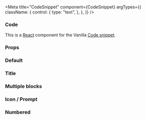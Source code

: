

<Meta
  title="CodeSnippet"
  component={CodeSnippet}
  argTypes={{
    className: {
      control: {
        type: "text",
      },
    },
  }}
/>

### Code

This is a [React](https://reactjs.org/) component for the Vanilla [Code snippet](https://docs.vanillaframework.io/base/code#code-snippet/).

### Props

<ArgsTable of={CodeSnippet} />

### Default

<Canvas>
  <Story name="Default">
    <CodeSnippet blocks={[ {code: "Mode: all Settings: maas_url=http://192.168.122.1:5240/MAAS"} ]} />
  </Story>
</Canvas>

### Title

<Canvas>
  <Story name="Title">
    <CodeSnippet blocks={[ { title: "Output", code: "Mode: all Settings: maas_url=http://192.168.122.1:5240/MAAS"} ]} />
  </Story>
</Canvas>

### Multiple blocks

<Canvas>
  <Story name="Multiple blocks">
    <CodeSnippet blocks={[
      { title: "JavaScript", code: "console.log('Vanilla');"},
      { title: "Output", code: "Vanilla" },
    ]} />
  </Story>
</Canvas>


### Icon / Prompt

<Canvas>
  <Story name="Icon">
    <CodeSnippet blocks={[
       { title: "Install on Linux", icon: "linuxPrompt", code: "snap install toto"},
       { title: "Install on Windows", icon: "windowsPrompt", code: "snap install toto"},
       { title: "Get from the Store", icon: "url", code: "http://snapcraft.io/toto"} ,
     ]}/>
  </Story>
</Canvas>

### Numbered

<Canvas>
  <Story name="Numbered">
    <CodeSnippet blocks={[
       { numbered: true,
         code: `#!/bin/bash
set -eu . $CONJURE_UP_SPELLSDIR/sdk/common.sh
if [[ "$JUJU_PROVIDERTYPE" == "lxd" ]]; then
  debug "Running pre-deploy for $CONJURE_UP_SPELL"
  sed "s/##MODEL##/$JUJU_MODEL/" $(scriptPath)/lxd-profile.yaml | lxc profile edit "juju-$JUJU_MODEL" || exposeResult "Failed to set profile" $? "false"
fi
exposeResult "Successful pre-deploy." 0 "true"`
       },
     ]}/>
  </Story>
</Canvas>
